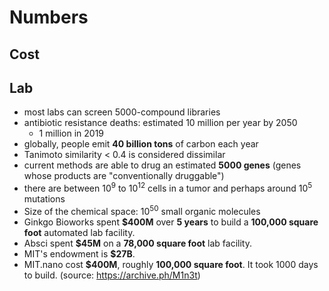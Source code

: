 # Numbers

## Cost

## Lab
- most labs can screen 5000-compound libraries
- antibiotic resistance deaths: estimated 10 million per year by 2050
  - 1 million in 2019
- globally, people emit **40 billion tons** of carbon each year
- Tanimoto similarity < 0.4 is considered dissimilar
- current methods are able to drug an estimated **5000 genes** (genes whose products are "conventionally druggable")
- there are between $10^9$ to $10^{12}$ cells in a tumor and perhaps around $10^5$ mutations
- Size of the chemical space: $10^{50}$ small organic molecules
- Ginkgo Bioworks spent **$400M** over **5 years** to build a **100,000 square foot** automated lab facility.
- Absci spent **$45M** on a **78,000 square foot** lab facility.
- MIT's endowment is **$27B**.
- MIT.nano cost **$400M**, roughly **100,000 square foot**. It took 1000 days to build. (source: https://archive.ph/M1n3t)
